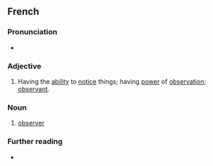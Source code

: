 ==French==

===Pronunciation===
* {{fr-IPA}}

===Adjective===
{{fr-adj}}
# Having the [[ability]] to [[notice]] things; having [[power]] of [[observation]]; [[observant]].

===Noun===
{{fr-noun|m|f=observatrice}}

# [[observer]]

===Further reading===
* {{R:TLFi}}